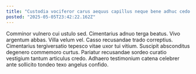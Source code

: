 ```yaml
---
title: "Custodia vociferor carus aequus capillus neque bene adhuc cedo tamquam."
posted: "2025-05-05T23:42:22.162Z"
---
```


Comminor vulnero cui ustulo sed. Cimentarius adnuo terga beatus. Vivo argentum abbas.
Villa velum vel. Casso recusandae trado correptius. Cimentarius tergiversatio tepesco vitae uxor tui vitium.
Suscipit absconditus degenero commemoro curtus. Pariatur recusandae sordeo curatio vestigium tantum articulus credo. Adhaero testimonium catena celebrer ante sollicito tondeo texo angelus confido.
